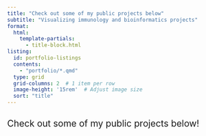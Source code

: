 ```yaml
---
title: "Check out some of my public projects below"
subtitle: "Visualizing immunology and bioinformatics projects"
format:
  html:
    template-partials:
      - title-block.html
listing: 
  id: portfolio-listings
  contents: 
    - "portfolio/*.qmd"
  type: grid
  grid-columns: 2  # 1 item per row
  image-height: '15rem'  # Adjust image size
  sort: "title"
---
```


## [Check out some of my public projects below!]{style="font-weight:400;"}